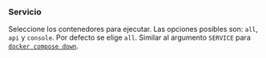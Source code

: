 ### Servicio

Seleccione los contenedores para ejecutar. Las opciones posibles son: `all`, `api` y `console`. Por defecto se elige `all`. Similar al argumento `SERVICE` para [`docker compose down`][docker compose logs].

[docker compose logs]: https://docs.docker.com/reference/cli/docker/compose/logs/